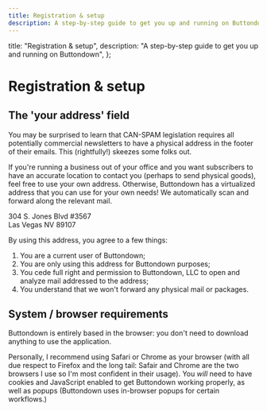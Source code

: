 ```yaml
---
title: Registration & setup
description: A step-by-step guide to get you up and running on Buttondown
---
```



  title: "Registration & setup",
  description: "A step-by-step guide to get you up and running on Buttondown",
};

# Registration & setup

## The 'your address' field

You may be surprised to learn that CAN-SPAM legislation requires all potentially commercial newsletters to have a physical address in the footer of their emails. This (rightfully!) skeezes some folks out.

If you're running a business out of your office and you want subscribers to have an accurate location to contact you (perhaps to send physical goods), feel free to use your own address. Otherwise, Buttondown has a virtualized address that you can use for your own needs! We automatically scan and forward along the relevant mail.

<div className="bg-gray-300 text-lg px-4 py-4 font-bold rounded-lg">
  304 S. Jones Blvd #3567
  <br />
  Las Vegas NV 89107
</div>

By using this address, you agree to a few things:

1. You are a current user of Buttondown;
2. You are only using this address for Buttondown purposes;
3. You cede full right and permission to Buttondown, LLC to open and analyze mail addressed to the address;
4. You understand that we won't forward any physical mail or packages.

## System / browser requirements

Buttondown is entirely based in the browser: you don't need to download anything to use the application.

Personally, I recommend using Safari or Chrome as your browser (with all due respect to Firefox and the long tail: Safair and Chrome are the two browsers I use so I'm most confident in their usage). You _will_ need to have cookies and JavaScript enabled to get Buttondown working properly, as well as popups (Buttondown uses in-browser popups for certain workflows.)
